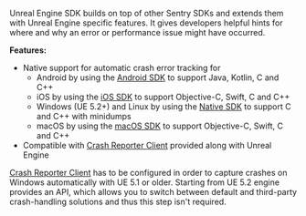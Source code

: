 Unreal Engine SDK builds on top of other Sentry SDKs and extends them with Unreal Engine specific features. It gives developers helpful hints for where and why an error or performance issue might have occurred.

**Features:**

- Native support for automatic crash error tracking for
  - Android by using the [Android SDK](/platforms/android/) to support Java, Kotlin, C and C++
  - iOS by using the [iOS SDK](/platforms/apple/guides/ios/) to support Objective-C, Swift, C and C++
  - Windows (UE 5.2+) and Linux by using the [Native SDK](/platforms/native/) to support C and C++ with minidumps
  - macOS by using the [macOS SDK](/platforms/apple/guides/macos/) to support Objective-C, Swift, C and C++
- Compatible with [Crash Reporter Client](/platforms/unreal/configuration/setup-crashreporter/) provided along with Unreal Engine

<Alert level="warning">

[Crash Reporter Client](/platforms/unreal/configuration/setup-crashreporter/) has to be configured in order to capture crashes on Windows automatically with UE 5.1 or older. Starting from UE 5.2 engine provides an API, which allows you to switch between default and third-party crash-handling solutions and thus this step isn't required.

</Alert>
